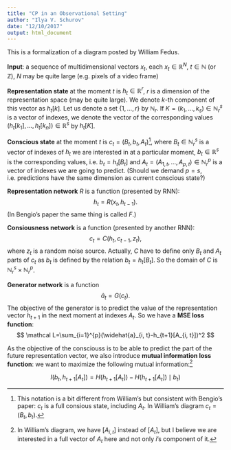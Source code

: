 ```yaml
---
title: "CP in an Observational Setting"
author: "Ilya V. Schurov"
date: "12/10/2017"
output: html_document
---
```


This is a formalization of a diagram posted by William Fedus.

**Input**: a sequence of multidimensional vectors $x_t$, each $x_t \in \mathbb R^N$, $t\in \mathbb N$ (or $\mathbb Z$), $N$ may be quite large (e.g. pixels of a video frame)

**Representation state** at the moment $t$ is $h_t \in \mathbb R^r$, $r$ is a dimension of the representation space (may be quite large). We denote $k$-th component of this vector as $h_t[k]$. Let us denote a set $\{1, \ldots, r\}$ by $\mathbb N_r$. If $K=(k_1,\ldots, k_s) \in \mathbb N_r^s$ is a vector of indexes, we denote the vector of the corresponding values $(h_t[k_1],\ldots, h_t[k_n]) \in \mathbb R^s$ by $h_t[K]$.

**Conscious state** at the moment $t$ is $c_t=(B_t, b_t, A_t)$[^1], where $B_t\in \mathbb N_r^s$ is a vector of indexes of $h_t$ we are interested in at a particular moment, $b_t\in \mathbb R^s$ is the corresponding values, i.e. $b_t=h_t[B_t]$ and $A_t=(A_{1, t}, \ldots, A_{p, t})\in \mathbb N_r^p$ is a vector of indexes we are going to predict. (Should we demand $p=s$, i.e. predictions have the same dimension as current conscious state?)

[^1]: This notation is a bit different from William's but consistent with Bengio's paper: $c_t$ is a full consious state, including $A_t$. In William's diagram $c_t=(B_t, b_t)$.

**Representation network** $R$ is a function (presented by RNN):
$$
h_t=R(x_t, h_{t-1}).
$$
(In Bengio's paper the same thing is called $F$.)

**Consiousness network** is a function (presented by another RNN):
$$
c_{t} = C(h_t, c_{t-1}, z_t),
$$
where $z_t$ is a random noise source. Actually, $C$ have to define only $B_t$ and $A_t$ parts of $c_t$ as $b_t$ is defined by the relation $b_t=h_t[B_t]$. So the domain of $C$ is $\mathbb N_r^s\times\mathbb N_r^p$.

**Generator network** is a function
$$
  \widehat{a}_t = G(c_t).
$$
The objective of the generator is to predict the value of the representation vector $h_{t+1}$ in the next moment at indexes $A_t$. So we have a **MSE loss function**:
$$
\mathcal L=\sum_{i=1}^{p}(\widehat{a}_{i, t}-h_{t+1}[A_{i, t}])^2
$$

As the objective of the consciouss is to be able to predict the part of the future representation vector, we also introduce **mutual information loss function**: we want to maximize the following mutual information:[^2]

$$I(b_t, h_{t+1}[A_t]) = H(h_{t+1}[A_t]) - H(h_{t+1}[A_t])\mid b_t)$$

[^2]: In William's diagram, we have $[A_{i, t}]$ instead of $[A_t]$, but I believe we are interested in a full vector of $A_t$ here and not only $i$'s component of it.
